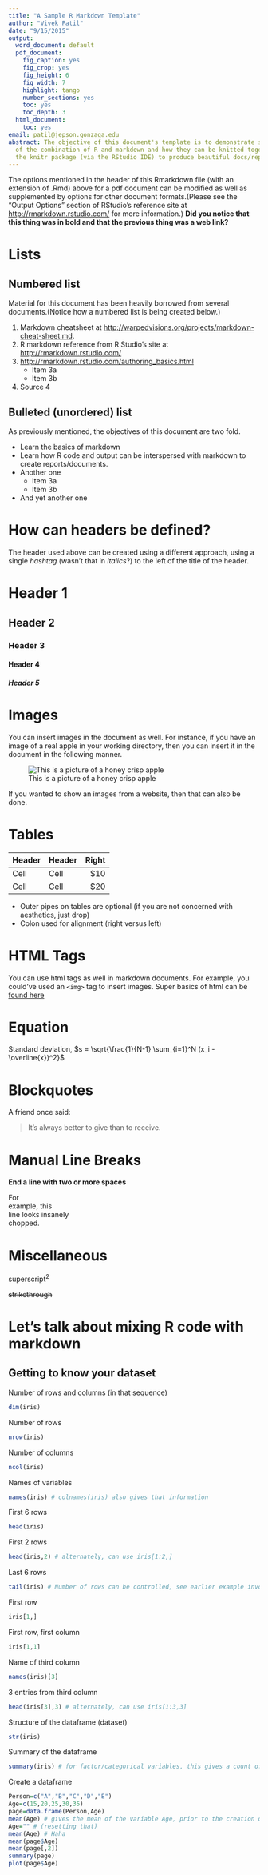 ```yaml
---
title: "A Sample R Markdown Template"
author: "Vivek Patil"
date: "9/15/2015"
output:
  word_document: default
  pdf_document:
    fig_caption: yes
    fig_crop: yes
    fig_height: 6
    fig_width: 7
    highlight: tango
    number_sections: yes
    toc: yes
    toc_depth: 3
  html_document:
    toc: yes
email: patil@jepson.gonzaga.edu
abstract: The objective of this document's template is to demonstrate some basics
  of the combination of R and markdown and how they can be knitted together using
  the knitr package (via the RStudio IDE) to produce beautiful docs/reports.
---
```


The options mentioned in the header of this Rmarkdown file (with an extension of .Rmd) above for a pdf document can be modified as well as supplemented by options for other document formats.(Please see the "Output Options" section of RStudio's reference site at [http://rmarkdown.rstudio.com/](http://rmarkdown.rstudio.com/) for more information.) **Did you notice that this thing was in bold and that the previous thing was a web link?** 

Lists
=======================

## Numbered list

Material for this document has been heavily borrowed from several documents.(Notice how a numbered list is being created below.)

1. Markdown cheatsheet at [http://warpedvisions.org/projects/markdown-cheat-sheet.md](http://warpedvisions.org/projects/markdown-cheat-sheet.md).
2. R markdown reference from R Studio's site at [http://rmarkdown.rstudio.com/](http://rmarkdown.rstudio.com/)
3. [http://rmarkdown.rstudio.com/authoring_basics.html](http://rmarkdown.rstudio.com/authoring_basics.html)
    + Item 3a
    + Item 3b
4. Source 4

## Bulleted (unordered) list

As previously mentioned, the objectives of this document are two fold.

* Learn the basics of markdown
* Learn how R code and output can be interspersed with markdown to create reports/documents.
- Another one
    + Item 3a
    + Item 3b
+ And yet another one


How can headers be defined?
=============================

The header used above can be created using a different approach, using a single _hashtag_ (wasn't that in _italics_?) to the left of the title of the header.

# Header 1 
## Header 2 
### Header 3 
#### Header 4 
##### Header 5 


# Images

You can insert images in the document as well. For instance, if you have an image of a real apple in your working directory, then you can insert it in the document in the following manner.  

![This is a picture of a honey crisp apple](apple.jpg "A real =apple, a honey-crisp one")

If you wanted to show an images from a website, then that can also be done.

# Tables 

| Header | Header | Right  |
| ------ | ------ | -----: |
|  Cell  |  Cell  |   $10  |
|  Cell  |  Cell  |   $20  |

* Outer pipes on tables are optional (if you are not concerned with aesthetics, just drop)
* Colon used for alignment (right versus left)

# HTML Tags

You can use html tags as well in markdown documents. For example, you could've used an `<img>` tag to insert images. Super basics of html can be [found here](http://bryanhadaway.com/super-basic-html-guide/) 

# Equation


Standard deviation, $s = \sqrt{\frac{1}{N-1} \sum_{i=1}^N (x_i - \overline{x})^2}$


# Blockquotes

A friend once said:

> It's always better to give
> than to receive.

# Manual Line Breaks

**End a line with two or more spaces**  

For    
example, this   
line looks insanely      
chopped.


# Miscellaneous

superscript^2^

~~strikethrough~~

# Let's talk about mixing R code with markdown

## Getting to know your dataset

Number of rows and columns (in that sequence)

```r
dim(iris)
```

Number of rows
```r
nrow(iris)
```

Number of columns
```r
ncol(iris)
```

Names of variables
```r
names(iris) # colnames(iris) also gives that information
```

First 6 rows 
```r
head(iris)
```

First 2 rows
```r
head(iris,2) # alternately, can use iris[1:2,]
```

Last 6 rows
```r
tail(iris) # Number of rows can be controlled, see earlier example involving the head command
```

First row
```r
iris[1,]
```
First row, first column
```r
iris[1,1]
```

Name of third column
```r
names(iris)[3]
```

3 entries from third column
```r
head(iris[3],3) # alternately, can use iris[1:3,3]
```
Structure of the dataframe (dataset)
```r
str(iris)
```
Summary of the dataframe
```r
summary(iris) # for factor/categorical variables, this gives a count of all categories
```
Create a dataframe
```r
Person=c("A","B","C","D","E")
Age=c(15,20,25,30,35)
page=data.frame(Person,Age)
mean(Age) # gives the mean of the variable Age, prior to the creation of the dataset
Age="" # (resetting that)
mean(Age) # Haha
mean(page$Age)
mean(page[,2])
summary(page)
plot(page$Age)
```

